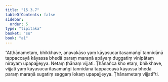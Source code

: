 ```yaml
---
title: "15.3.7"
tableOfContents: false
sidebar:
  order: 5
type: "tipitaka"
basket: "su"
book: "a1"
---
```



<DynamicBreadcrumb />

<Division number="293" book="a1" bookNo="15" page="31">

<Paragraph number="380" book="a1">
“Aṭṭhānametaṃ, bhikkhave, anavakāso yaṃ kāyasucaritasamaṅgī tannidānā tappaccayā kāyassa bhedā paraṃ maraṇā apāyaṃ duggatiṃ vinipātaṃ nirayaṃ upapajjeyya. Netaṃ ṭhānaṃ vijjati. Ṭhānañca kho etaṃ, bhikkhave, vijjati yaṃ kāyasucaritasamaṅgī tannidānā tappaccayā kāyassa bhedā paraṃ maraṇā sugatiṃ saggaṃ lokaṃ upapajjeyya. Ṭhānametaṃ vijjatī”ti.
</Paragraph>
</Division>